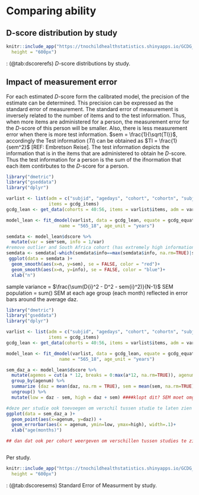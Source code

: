 # Comparing ability {#ch:ability}

## D-score distribution by study


```{r}

knitr::include_app("https://tnochildhealthstatistics.shinyapps.io/GCDG_references/", 
  height = "600px")
```
: (\@tab:dscorerefs) $D$-score distributions by study.


## Impact of measurement error

For each estimated $D$-score form the calibrated model, the precision of the
estimate can be determined. This precision can be expressed as the standard
error of measurement. The standard error of measurement is inversely related to
the number of items and to the test information. Thus, when more items are
administered for a person, the measurement error for the $D$-score of this
person will be smaller. Also, there is less measurement error when there is more
test information. $sem = \frac{1}{\sqrt{TI}}$, accordingly the Test information
($TI$) can be obtained as $TI = \frac{1}{sem^2}$ [REF: Embretson Reise]. The
test information depicts the information that is in the items that are
administered to obtain he $D$-score. Thus the test information for a person is
the sum of the ifnormation that each item contirbutes to the $D$-score for a
person.


```{r}
library("dmetric")
library("gseddata")
library("dplyr")

varlist <- list(adm = c("subjid", "agedays", "cohort", "cohortn", "subjido"),
                items = gcdg_items)
gcdg_lean <- get_data(cohorts = 40:56, items = varlist$items, adm = varlist$adm)

model_lean <- fit_dmodel(varlist, data = gcdg_lean, equate = gcdg_equatelist,
                    name = "565_18", age_unit = "years")

semdata <- model_lean$dscore %>%
  mutate(var = sem*sem, info = 1/var)
#remove outlier and South Africa cohort (has extremely high information, delutes the plot)
semdata <- semdata[-which(semdata$info==max(semdata$info, na.rm=TRUE)|semdata$cohort == "GCDG-ZAF"),]
 ggplot(data = semdata )+
  geom_smooth(aes(x=n, y=sem), se = FALSE, color = "red")+
  geom_smooth(aes(x=n, y=info), se = FALSE, color = "blue")+
  xlab("n")


```

sample variance = $\frac{\sum(D{i}^2 - D^2 - sem{i}^2)}{N-1}$
SEM population = sum()
SEM at each age group (each month) reflected in error bars around the average daz. 

```{r}
library("dmetric")
library("gseddata")
library("dplyr")

varlist <- list(adm = c("subjid", "agedays", "cohort", "cohortn", "subjido"),
                items = gcdg_items)
gcdg_lean <- get_data(cohorts = 40:56, items = varlist$items, adm = varlist$adm)

model_lean <- fit_dmodel(varlist, data = gcdg_lean, equate = gcdg_equatelist,
                    name = "565_18", age_unit = "years")

sem_daz_a <- model_lean$dscore %>%
  mutate(agemos = cut(a * 12, breaks = 0:max(a*12, na.rm=TRUE)), agenum = as.numeric(agemos)) %>% 
  group_by(agenum) %>% 
  summarize (daz = mean(daz, na.rm = TRUE), sem = mean(sem, na.rm=TRUE)/5) %>% 
  ungroup() %>%
  mutate(low = daz - sem, high = daz + sem) ####klopt dit? SEM moet omgezet naar daz units. nu sem/5. uitzoeken hoe?

#deze per studie ook toevoegen om verschil tussen studie te laten zien
ggplot(data = sem_daz_a )+
  geom_point(aes(x=agenum, y=daz)) +
  geom_errorbar(aes(x = agenum, ymin=low, ymax=high), width=.1)+
  xlab("age(months)")

## dan dat ook per cohort weergeven om verschillen tussen studies te zien? Misschien ook in shiny dat je kan doorklikken?



```

Per study. 


```{r}

knitr::include_app("https://tnochildhealthstatistics.shinyapps.io/GCDG_sem/", 
  height = "600px")
```
: (\@tab:dscoresems) Standard Error of Measurment by study.
